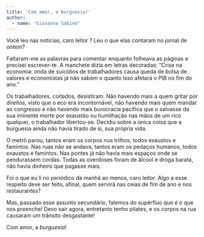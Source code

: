 ```yaml
---
title: 'Com amor, a burguesia!'
author: 
  - name: "Giovanna Sabino"
---
```


Você leu nas notícias, caro leitor ? Leu o que elas contaram no jornal de ontem?

Faltaram-me as palavras para comentar enquanto folheava as páginas e precisei escrever-te.
A manchete dizia em letras decoradas: "Crise na economia: onda de suicídios de trabalhadores causa queda de bolsa de valores e economistas já não sabem o quanto isso afetará o PIB no fim do ano."

Os trabalhadores, coitados, desistiram. Não havendo mais a quem gritar por direitos, visto que o eco era incontornável, não havendo mais quem mandar ao congresso e não havendo mais burocracia pacífica que o salvasse da sua iminente morte por exaustão ou humilhação nas mãos de um rico qualquer, o trabalhador libertou-se. Decidiu sobre a única coisa que a burguesia ainda não havia tirado de si, sua própria vida.

O metrô parou, tantos eram os corpos nos trilhos, todos exaustos e famintos. Nas ruas não se andava, tantos eram os pedaços humanos, todos exaustos e famintos. Nas pontes já não havia mais espaços onde se pendurassem cordas. Todas as overdoses foram de álcool e droga barata, não havia dinheiro que pagasse mais.

Foi o que eu li no periódico da manhã ao menos, caro leitor. Algo a esse respeito deve ser feito, afinal, quem servirá nas ceias de fim de ano e nos restaurantes? 

Mas, passado esse assunto secundário, falemos do supérfluo que é o que nos preenche! Devo sair agora, entretanto tenho pilates, e os corpos na rua causaram um trânsito desgastante!

Com amor, a *burguesia*!

<a href="https://instagram.com/forlissies"><i class="bi bi-instagram"></i></a>

